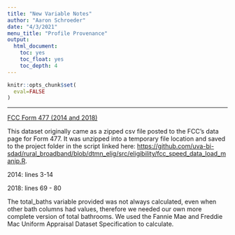 ```yaml
---
title: "New Variable Notes"
author: "Aaron Schroeder"
date: "4/3/2021"
menu_title: "Profile Provenance"
output: 
  html_document:
    toc: yes
    toc_float: yes
    toc_depth: 4
---
```


```r
knitr::opts_chunk$set(
  eval=FALSE
)
```

------------------------------------------------------------------------

[FCC Form 477 (2014 and 2018)]{.ul}

This dataset originally came as a zipped csv file posted to the FCC's data page for Form 477. It was unzipped into a temporary file location and saved to the project folder in the script linked here: <https://github.com/uva-bi-sdad/rural_broadband/blob/dtmn_elig/src/eligibility/fcc_speed_data_load_manip.R>.

2014: lines 3-14

2018: lines 69 - 80

The total_baths variable provided was not always calculated, even when other bath columns had values, therefore we needed our own more complete version of total bathrooms. We used the Fannie Mae and Freddie Mac Uniform Appraisal Dataset Specification to calculate.
